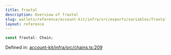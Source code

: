 ```yaml
---
title: fraxtal
description: Overview of fraxtal
slug: wallets/reference/account-kit/infra/src/exports/variables/fraxtal
layout: reference
---
```


```ts
const fraxtal: Chain;
```

Defined in: [account-kit/infra/src/chains.ts:209](https://github.com/alchemyplatform/aa-sdk/blob/5b9429f0f16dcd4ff822527b8de589e19e88faa7/account-kit/infra/src/chains.ts#L209)
